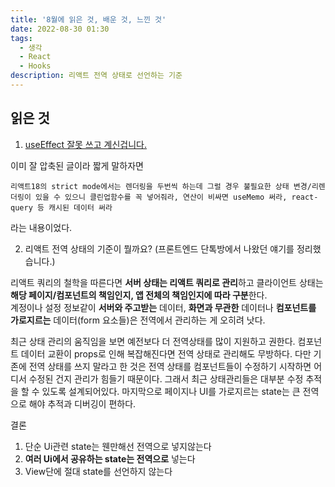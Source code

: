 ```yaml
---
title: '8월에 읽은 것, 배운 것, 느낀 것'
date: 2022-08-30 01:30
tags:
  - 생각
  - React
  - Hooks
description: 리액트 전역 상태로 선언하는 기준
---
```


## 읽은 것

1. [useEffect 잘못 쓰고 계신겁니다.](https://velog.io/@jay/you-might-need-useEffect-diet)

이미 잘 압축된 글이라 짧게 말하자면

`리액트18의 strict mode에서는 렌더링을 두번씩 하는데 그럴 경우 불필요한 상태 변경/리렌더링이 있을 수 있으니 클린업함수를 꼭 넣어줘라,
 연산이 비싸면 useMemo 써라, react-query 등 캐시된 데이터 써라`

라는 내용이었다.

2. 리액트 전역 상태의 기준이 뭘까요? (프론트엔드 단톡방에서 나왔던 얘기를 정리했습니다.)

리액트 쿼리의 철학을 따른다면 **서버 상태는 리액트 쿼리로 관리**하고 클라이언트 상태는 **해당 페이지/컴포넌트의 책임인지, 앱 전체의 책임인지에 따라 구분**한다.  
계정이나 설정 정보같이 **서버와 주고받는** 데이터, **화면과 무관한** 데이터나 **컴포넌트를 가로지르는** 데이터(form 요소들)은 전역에서 관리하는 게 오히려 낫다.

최근 상태 관리의 움직임을 보면 예전보다 더 전역상태를 많이 지원하고 권한다. 컴포넌트 데이터 교환이 props로 인해 복잡해진다면 전역 상태로 관리해도 무방하다.
다만 기존에 전역 상태를 쓰지 말라고 한 것은 전역 상태를 컴포넌트들이 수정하기 시작하면 어디서 수정된 건지 관리가 힘들기 때문이다.
그래서 최근 상태관리들은 대부분 수정 추적을 할 수 있도록 설계되어있다.
마지막으로 페이지나 UI를 가로지르는 state는 큰 전역으로 해야 추적과 디버깅이 편하다.

결론
1. 단순 Ui관련 state는 웬만해선 전역으로 넣지않는다
2. **여러 Ui에서 공유하는 state는 전역으로** 넣는다
3. View단에 절대 state를 선언하지 않는다